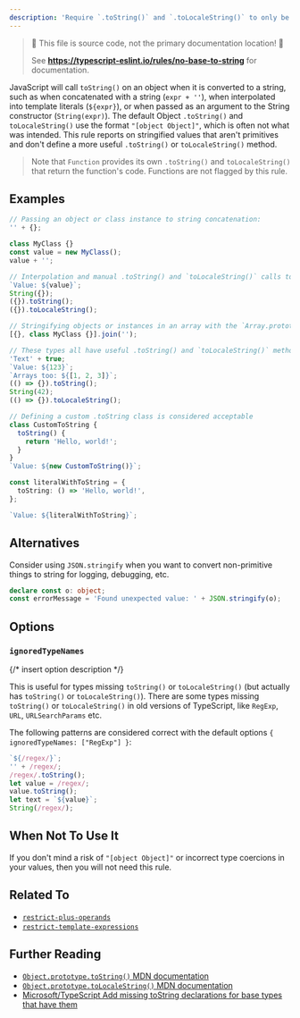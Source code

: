 ```yaml
---
description: 'Require `.toString()` and `.toLocaleString()` to only be called on objects which provide useful information when stringified.'
---
```



> 🛑 This file is source code, not the primary documentation location! 🛑
>
> See **https://typescript-eslint.io/rules/no-base-to-string** for documentation.

JavaScript will call `toString()` on an object when it is converted to a string, such as when concatenated with a string (`expr + ''`), when interpolated into template literals (`${expr}`), or when passed as an argument to the String constructor (`String(expr)`).
The default Object `.toString()` and `toLocaleString()` use the format `"[object Object]"`, which is often not what was intended.
This rule reports on stringified values that aren't primitives and don't define a more useful `.toString()` or `toLocaleString()` method.

> Note that `Function` provides its own `.toString()` and `toLocaleString()` that return the function's code.
> Functions are not flagged by this rule.

## Examples

<Tabs>
<TabItem value="❌ Incorrect">

```ts
// Passing an object or class instance to string concatenation:
'' + {};

class MyClass {}
const value = new MyClass();
value + '';

// Interpolation and manual .toString() and `toLocaleString()` calls too:
`Value: ${value}`;
String({});
({}).toString();
({}).toLocaleString();

// Stringifying objects or instances in an array with the `Array.prototype.join`.
[{}, class MyClass {}].join('');
```

</TabItem>
<TabItem value="✅ Correct">

```ts
// These types all have useful .toString() and `toLocaleString()` methods
'Text' + true;
`Value: ${123}`;
`Arrays too: ${[1, 2, 3]}`;
(() => {}).toString();
String(42);
(() => {}).toLocaleString();

// Defining a custom .toString class is considered acceptable
class CustomToString {
  toString() {
    return 'Hello, world!';
  }
}
`Value: ${new CustomToString()}`;

const literalWithToString = {
  toString: () => 'Hello, world!',
};

`Value: ${literalWithToString}`;
```

</TabItem>
</Tabs>

## Alternatives

Consider using `JSON.stringify` when you want to convert non-primitive things to string for logging, debugging, etc.

```typescript
declare const o: object;
const errorMessage = 'Found unexpected value: ' + JSON.stringify(o);
```

## Options

### `ignoredTypeNames`

{/* insert option description */}

This is useful for types missing `toString()` or `toLocaleString()` (but actually has `toString()` or `toLocaleString()`).
There are some types missing `toString()` or `toLocaleString()` in old versions of TypeScript, like `RegExp`, `URL`, `URLSearchParams` etc.

The following patterns are considered correct with the default options `{ ignoredTypeNames: ["RegExp"] }`:

```ts option='{ "ignoredTypeNames": ["RegExp"] }' showPlaygroundButton
`${/regex/}`;
'' + /regex/;
/regex/.toString();
let value = /regex/;
value.toString();
let text = `${value}`;
String(/regex/);
```

## When Not To Use It

If you don't mind a risk of `"[object Object]"` or incorrect type coercions in your values, then you will not need this rule.

## Related To

- [`restrict-plus-operands`](./restrict-plus-operands.mdx)
- [`restrict-template-expressions`](./restrict-template-expressions.mdx)

## Further Reading

- [`Object.prototype.toString()` MDN documentation](https://developer.mozilla.org/en-US/docs/Web/JavaScript/Reference/Global_Objects/Object/toString)
- [`Object.prototype.toLocaleString()` MDN documentation](https://developer.mozilla.org/en-US/docs/Web/JavaScript/Reference/Global_Objects/Object/toLocaleString)
- [Microsoft/TypeScript Add missing toString declarations for base types that have them](https://github.com/microsoft/TypeScript/issues/38347)

